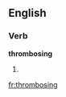 ==English==

===Verb===
'''thrombosing'''

# {{present participle of|[[thrombose]]}}

[[fr:thrombosing]]